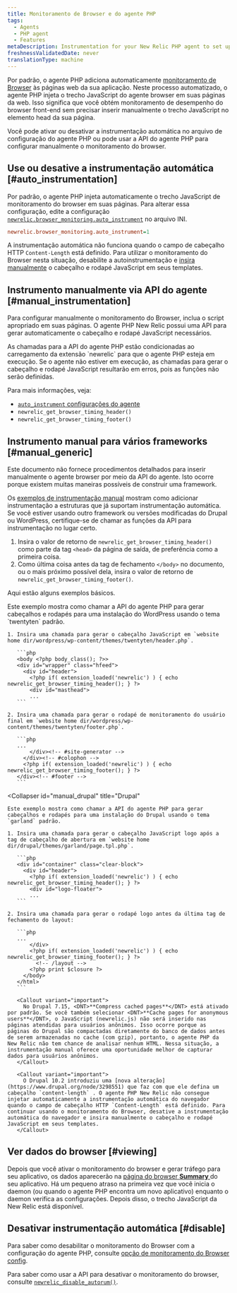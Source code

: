 ```yaml
---
title: Monitoramento de Browser e do agente PHP
tags:
  - Agents
  - PHP agent
  - Features
metaDescription: Instrumentation for your New Relic PHP agent to set up browser monitoring.
freshnessValidatedDate: never
translationType: machine
---
```


Por padrão, o agente PHP adiciona automaticamente [monitoramento de Browser](/docs/browser/new-relic-browser/getting-started/introduction-new-relic-browser) às páginas web da sua aplicação. Neste processo automatizado, o agente PHP injeta o trecho JavaScript do agente browser em suas páginas da web. Isso significa que você obtém monitoramento de desempenho do browser front-end sem precisar inserir manualmente o trecho JavaScript no elemento head da sua página.

Você pode ativar ou desativar a instrumentação automática no arquivo de configuração do agente PHP ou pode usar a API do agente PHP para configurar manualmente o monitoramento do browser.

## Use ou desative a instrumentação automática [#auto_instrumentation]

Por padrão, o agente PHP injeta automaticamente o trecho JavaScript de monitoramento do browser em suas páginas. Para alterar essa configuração, edite a configuração [`newrelic.browser_monitoring.auto_instrument`](/docs/apm/agents/php-agent/configuration/php-agent-configuration/#inivar-autorum) no arquivo INI.

```ini
newrelic.browser_monitoring.auto_instrument=1
```

A instrumentação automática não funciona quando o campo de cabeçalho HTTP `Content-Length` está definido. Para utilizar o monitoramento do Browser nesta situação, desabilite a autoinstrumentação e [insira manualmente](#manual_instrumentation) o cabeçalho e rodapé JavaScript em seus templates.

## Instrumento manualmente via API do agente [#manual_instrumentation]

Para configurar manualmente o monitoramento do Browser, inclua o script apropriado em suas páginas. O agente PHP New Relic possui uma API para gerar automaticamente o cabeçalho e rodapé JavaScript necessários.

<Callout variant="important">
  As chamadas para a API do agente PHP estão condicionadas ao carregamento da extensão `newrelic` para que o agente PHP esteja em execução. Se o agente não estiver em execução, as chamadas para gerar o cabeçalho e rodapé JavaScript resultarão em erros, pois as funções não serão definidas.
</Callout>

Para mais informações, veja:

* [`auto_instrument` configurações do agente](/docs/agents/php-agent/configuration/php-agent-configuration#inivar-autorum)
* `newrelic_get_browser_timing_header()`
* `newrelic_get_browser_timing_footer()`

## Instrumento manual para vários frameworks [#manual_generic]

Este documento não fornece procedimentos detalhados para inserir manualmente o agente browser por meio da API do agente. Isto ocorre porque existem muitas maneiras possíveis de construir uma framework.

Os [exemplos de instrumentação manual](#manual_examples) mostram como adicionar instrumentação a estruturas que já suportam instrumentação automática. Se você estiver usando outro framework ou versões modificadas do Drupal ou WordPress, certifique-se de chamar as funções da API para instrumentação no lugar certo.

1. Insira o valor de retorno de `newrelic_get_browser_timing_header()` como parte da tag `<head>` da página de saída, de preferência como a primeira coisa.
2. Como última coisa antes da tag de fechamento `</body>` no documento, ou o mais próximo possível dela, insira o valor de retorno de `newrelic_get_browser_timing_footer()`.

Aqui estão alguns exemplos básicos.

<CollapserGroup>
  <Collapser
    id="manual_wp"
    title="WordPress"
  >
    Este exemplo mostra como chamar a API do agente PHP para gerar cabeçalhos e rodapés para uma instalação do WordPress usando o tema `twentyten` padrão.

    1. Insira uma chamada para gerar o cabeçalho JavaScript em `website home dir/wordpress/wp-content/themes/twentyten/header.php`.

       ```php
       <body <?php body_class(); ?>>
       <div id="wrapper" class="hfeed">
         <div id="header">
           <?php if( extension_loaded('newrelic') ) { echo newrelic_get_browser_timing_header(); } ?>
           <div id="masthead">
           ...
       ```

    2. Insira uma chamada para gerar o rodapé de monitoramento do usuário final em `website home dir/wordpress/wp-content/themes/twentyten/footer.php`.

       ```php
       ...
           </div><!-- #site-generator -->
         </div><!-- #colophon -->
         <?php if( extension_loaded('newrelic') ) { echo newrelic_get_browser_timing_footer(); } ?>
       </div><!-- #footer -->
       ```
  </Collapser>

  <Collapser
    id="manual_drupal"
    title="Drupal"
  >
    Este exemplo mostra como chamar a API do agente PHP para gerar cabeçalhos e rodapés para uma instalação do Drupal usando o tema `garland` padrão.

    1. Insira uma chamada para gerar o cabeçalho JavaScript logo após a tag de cabeçalho de abertura em `website home dir/drupal/themes/garland/page.tpl.php`.

       ```php
       <div id="container" class="clear-block">
         <div id="header">
           <?php if( extension_loaded('newrelic') ) { echo newrelic_get_browser_timing_header(); } ?>
           <div id="logo-floater">
           ...
       ```

    2. Insira uma chamada para gerar o rodapé logo antes da última tag de fechamento do layout:

       ```php
       ...
           </div>
           <?php if( extension_loaded('newrelic') ) { echo newrelic_get_browser_timing_footer(); } ?>
             <!-- /layout -->
           <?php print $closure ?>
         </body>
       </html>
       ```

       <Callout variant="important">
         No Drupal 7.15, <DNT>**Compress cached pages**</DNT> está ativado por padrão. Se você também selecionar <DNT>**Cache pages for anonymous users**</DNT>, o JavaScript (newrelic.js) não será inserido nas páginas atendidas para usuários anônimos. Isso ocorre porque as páginas do Drupal são compactadas diretamente do banco de dados antes de serem armazenadas no cache (com gzip), portanto, o agente PHP da New Relic não tem chance de analisar nenhum HTML. Nessa situação, a instrumentação manual oferece uma oportunidade melhor de capturar dados para usuários anônimos.
       </Callout>

       <Callout variant="important">
         O Drupal 10.2 introduziu uma [nova alteração](https://www.drupal.org/node/3298551) que faz com que ele defina um cabeçalho `content-length` . O agente PHP New Relic não consegue injetar automaticamente a instrumentação automática do navegador quando o campo de cabeçalho HTTP `Content-Length` está definido. Para continuar usando o monitoramento do Browser, desative a instrumentação automática do navegador e insira manualmente o cabeçalho e rodapé JavaScript em seus templates.
       </Callout>
  </Collapser>
</CollapserGroup>

## Ver dados do browser [#viewing]

Depois que você ativar o monitoramento do browser e gerar tráfego para seu aplicativo, os dados aparecerão na [página do browser <DNT>**Summary**</DNT> ](/docs/browser/new-relic-browser/getting-started/browser-overview-page-website-performance-summary)do seu aplicativo. Há um pequeno atraso na primeira vez que você inicia o daemon (ou quando o agente PHP encontra um novo aplicativo) enquanto o daemon verifica as configurações. Depois disso, o trecho JavaScript da New Relic está disponível.

## Desativar instrumentação automática [#disable]

Para saber como desabilitar o monitoramento do Browser com a configuração do agente PHP, consulte [opção de monitoramento do Browser config](/docs/agents/php-agent/configuration/php-agent-configuration#inivar-autorum).

Para saber como usar a API para desativar o monitoramento do browser, consulte [`newrelic_disable_autorum()`](/docs/agents/php-agent/php-agent-api/newrelic_disable_autorum).